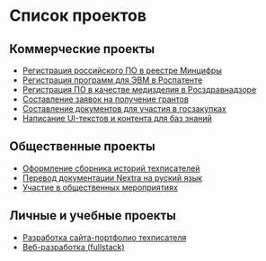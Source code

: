 
# Список проектов

## Коммерческие проекты

- [Регистрация российского ПО в реестре Минцифры](../portfolio/projects/registratsiya-rossiyskogo-po-v-reyestre-mintsifry.mdx)
- [Регистрация программ для ЭВМ в Роспатенте](../portfolio/projects/registratsiya-programm-dlya-evm-v-rospatente.mdx)
- [Регистрация ПО в качестве медизделия в Росздравнадзоре](../portfolio/projects/registratsiya-po-v-roszdravnadzore.mdx)
- [Составление заявок на получение грантов](../portfolio/projects/sostavleniye-zayavok-na-polucheniye-grantov.mdx)
- [Составление документов для участия в госзакупках](../portfolio/projects/sostavleniye-dokumentov-dlya-uchastiya-v-goszakupkakh.mdx)
- [Написание UI-текстов и контента для баз знаний](../portfolio/projects/napisaniye-ui-tekstov-i-kontenta-dlya-baz-znaniy.mdx)

## Общественные проекты

- [Оформление сборника историй техписателей](../portfolio/projects/oformleniye-sbornika-istoriy-tekhpisateley.mdx)
- [Перевод документации Nextra на руский язык](../portfolio/projects/perevod-dokumentatsii-nextra.mdx)
- [Участие в общественных мероприятиях](../portfolio/projects/uchastiye-v-obshchestvennykh-meropriyatiyakh.mdx)

## Личные и учебные проекты

- [Разработка сайта-портфолио техписателя](../portfolio/projects/razrabotka-saita-portfolio-tekhpisatelya.mdx)
- [Веб-разработка (fullstack)](../portfolio/projects/web-dev.mdx)